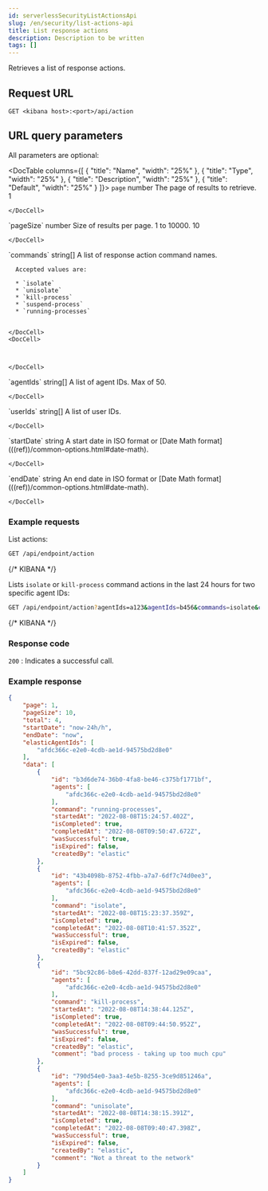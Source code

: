 ```yaml
---
id: serverlessSecurityListActionsApi
slug: /en/security/list-actions-api
title: List response actions
description: Description to be written
tags: []
---
```


<div id="list-actions-api"></div>

Retrieves a list of response actions.

## Request URL

`GET <kibana host>:<port>/api/action`

## URL query parameters

All parameters are optional:

<DocTable columns={[
  {
    "title": "Name",
    "width": "25%"
  },
  {
    "title": "Type",
    "width": "25%"
  },
  {
    "title": "Description",
    "width": "25%"
  },
  {
    "title": "Default",
    "width": "25%"
  }
]}>
  <DocRow>
    <DocCell>`page`</DocCell>
    <DocCell>number</DocCell>
    <DocCell>The page of results to retrieve.</DocCell>
    <DocCell>
      1
      
      
    </DocCell>
  </DocRow>
  <DocRow>
    <DocCell>`pageSize`</DocCell>
    <DocCell>number</DocCell>
    <DocCell>Size of results per page. 1 to 10000.</DocCell>
    <DocCell>
      10
      
      
    </DocCell>
  </DocRow>
  <DocRow>
    <DocCell>`commands`</DocCell>
    <DocCell>string[]</DocCell>
    <DocCell>
      A list of response action command names.
      
      Accepted values are:
      
      * `isolate`
      * `unisolate`
      * `kill-process`
      * `suspend-process`
      * `running-processes`

      
    </DocCell>
    <DocCell>
      
      
      
    </DocCell>
  </DocRow>
  <DocRow>
    <DocCell>`agentIds`</DocCell>
    <DocCell>string[]</DocCell>
    <DocCell>A list of agent IDs. Max of 50.</DocCell>
    <DocCell>
      
      
      
    </DocCell>
  </DocRow>
  <DocRow>
    <DocCell>`userIds`</DocCell>
    <DocCell>string[]</DocCell>
    <DocCell>A list of user IDs.</DocCell>
    <DocCell>
      
      
      
    </DocCell>
  </DocRow>
  <DocRow>
    <DocCell>`startDate`</DocCell>
    <DocCell>string</DocCell>
    <DocCell>A start date in ISO format or [Date Math format](((ref))/common-options.html#date-math).</DocCell>
    <DocCell>
      
      
      
    </DocCell>
  </DocRow>
  <DocRow>
    <DocCell>`endDate`</DocCell>
    <DocCell>string</DocCell>
    <DocCell>An end date in ISO format or [Date Math format](((ref))/common-options.html#date-math).</DocCell>
    <DocCell>
      
      
      
    </DocCell>
  </DocRow>
</DocTable>

### Example requests

List actions:

```sh
GET /api/endpoint/action
```
{/* KIBANA */}

Lists `isolate` or `kill-process` command actions in the last 24 hours for two specific agent IDs:

```sh
GET /api/endpoint/action?agentIds=a123&agentIds=b456&commands=isolate&commands=kill-process&startDate=now-24h/h
```
{/* KIBANA */}

### Response code

`200` 
    : Indicates a successful call.

### Example response

```json
{
    "page": 1,
    "pageSize": 10,
    "total": 4,
    "startDate": "now-24h/h",
    "endDate": "now",
    "elasticAgentIds": [
        "afdc366c-e2e0-4cdb-ae1d-94575bd2d8e0"
    ],
    "data": [
        {
            "id": "b3d6de74-36b0-4fa8-be46-c375bf1771bf",
            "agents": [
                "afdc366c-e2e0-4cdb-ae1d-94575bd2d8e0"
            ],
            "command": "running-processes",
            "startedAt": "2022-08-08T15:24:57.402Z",
            "isCompleted": true,
            "completedAt": "2022-08-08T09:50:47.672Z",
            "wasSuccessful": true,
            "isExpired": false,
            "createdBy": "elastic"
        },
        {
            "id": "43b4098b-8752-4fbb-a7a7-6df7c74d0ee3",
            "agents": [
                "afdc366c-e2e0-4cdb-ae1d-94575bd2d8e0"
            ],
            "command": "isolate",
            "startedAt": "2022-08-08T15:23:37.359Z",
            "isCompleted": true,
            "completedAt": "2022-08-08T10:41:57.352Z",
            "wasSuccessful": true,
            "isExpired": false,
            "createdBy": "elastic"
        },
        {
            "id": "5bc92c86-b8e6-42dd-837f-12ad29e09caa",
            "agents": [
                "afdc366c-e2e0-4cdb-ae1d-94575bd2d8e0"
            ],
            "command": "kill-process",
            "startedAt": "2022-08-08T14:38:44.125Z",
            "isCompleted": true,
            "completedAt": "2022-08-08T09:44:50.952Z",
            "wasSuccessful": true,
            "isExpired": false,
            "createdBy": "elastic",
            "comment": "bad process - taking up too much cpu"
        },
        {
            "id": "790d54e0-3aa3-4e5b-8255-3ce9d851246a",
            "agents": [
                "afdc366c-e2e0-4cdb-ae1d-94575bd2d8e0"
            ],
            "command": "unisolate",
            "startedAt": "2022-08-08T14:38:15.391Z",
            "isCompleted": true,
            "completedAt": "2022-08-08T09:40:47.398Z",
            "wasSuccessful": true,
            "isExpired": false,
            "createdBy": "elastic",
            "comment": "Not a threat to the network"
        }
    ]
}
```
